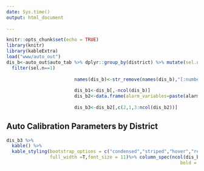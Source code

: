 ```yaml
---
date: Sys.time()
output: html_document
    
---
```


```r
knitr::opts_chunk$set(echo = TRUE)
library(knitr)
library(kableExtra)
load("www/auto_out")
dis_b<-auto_out$auto_tab %>% dplyr::group_by(district) %>% mutate(sel.n=1:n()) %>% 
  filter(sel.n==1)
                         
                         names(dis_b)<-str_remove(names(dis_b),"[:number:]+")
                         
                         dis_b1<-dis_b[,-ncol(dis_b)]
                         dis_b2<-data.frame(alarm_variables=paste(alarm_indicators,collapse=' '),dis_b1)
                         
                         dis_b3<-dis_b2[,c(2,1,3:ncol(dis_b2))]
```

## Auto Calibration Parameters by District



```r
dis_b3 %>%
  kable() %>%
  kable_styling(bootstrap_options = c("condensed","striped","hover","responsive"), 
                full_width =T,font_size = 11)%>% column_spec(ncol(dis_b3),color="red",
                                                                bold = T,background =grey(0.9))
```

